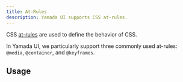 ```yaml
---
title: At-Rules
description: Yamada UI supports CSS at-rules.
---
```


CSS [at-rules](https://developer.mozilla.org/en-US/docs/Web/CSS/At-rule) are used to define the behavior of CSS.

In Yamada UI, we particularly support three commonly used at-rules: `@media`, `@container`, and `@keyframes`.

## Usage
